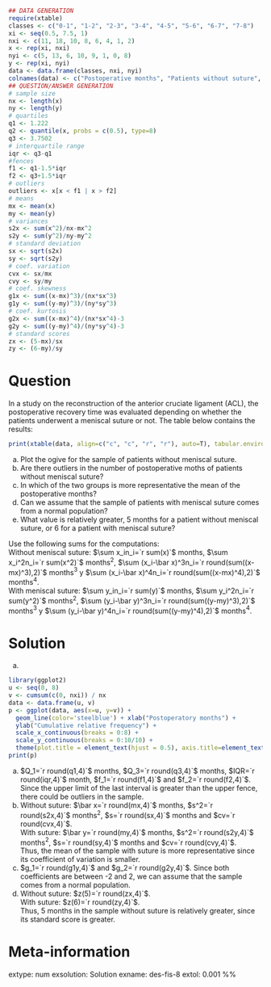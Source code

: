 
```r
## DATA GENERATION
require(xtable)
classes <- c("0-1", "1-2", "2-3", "3-4", "4-5", "5-6", "6-7", "7-8")
xi <- seq(0.5, 7.5, 1)
nxi <- c(11, 18, 10, 8, 6, 4, 1, 2)
x <- rep(xi, nxi)
nyi <- c(5, 13, 6, 10, 9, 1, 0, 8)
y <- rep(xi, nyi)
data <- data.frame(classes, nxi, nyi)
colnames(data) <- c("Postoperative months", "Patients without suture", "Patients with suture")
## QUESTION/ANSWER GENERATION
# sample size
nx <- length(x)
ny <- length(y)
# quartiles
q1 <- 1.222
q2 <- quantile(x, probs = c(0.5), type=8)
q3 <- 3.7502
# interquartile range
iqr <- q3-q1
#fences
f1 <- q1-1.5*iqr
f2 <- q3+1.5*iqr
# outliers
outliers <- x[x < f1 | x > f2]
# means
mx <- mean(x)
my <- mean(y)
# variances
s2x <- sum(x^2)/nx-mx^2
s2y <- sum(y^2)/ny-my^2
# standard deviation
sx <- sqrt(s2x)
sy <- sqrt(s2y)
# coef. variation
cvx <- sx/mx
cvy <- sy/my
# coef. skewness
g1x <- sum((x-mx)^3)/(nx*sx^3)
g1y <- sum((y-my)^3)/(ny*sy^3)
# coef. kurtosis
g2x <- sum((x-mx)^4)/(nx*sx^4)-3
g2y <- sum((y-my)^4)/(ny*sy^4)-3
# standard scores
zx <- (5-mx)/sx
zy <- (6-my)/sy
```

Question
========
In a study on the reconstruction of the anterior cruciate ligament (ACL), the postoperative recovery time was evaluated depending on whether the patients underwent a meniscal suture or not. The table below contains the results:

```r
print(xtable(data, align=c("c", "c", "r", "r"), auto=T), tabular.environment="array", include.rownames = F, floating=F, hline.after = c(0,nrow(data)), sanitize.text.function = function(x) { x })
```

a. Plot the ogive for the sample of patients without meniscal suture.
a. Are there outliers in the number of postoperative moths of patients without meniscal suture?
a. In which of the two groups is more representative the mean of the postoperative months?
a. Can we assume that the sample of patients with meniscal suture comes from a normal population?
a. What value is relatively greater, 5 months for a patient without meniscal suture, or 6 for a patient with meniscal suture?


Use the following sums for the computations:  
Without meniscal suture: $\sum x_in_i=`r sum(x)`$ months, $\sum x_i^2n_i=`r sum(x^2)`$ months$^2$, $\sum (x_i-\bar x)^3n_i=`r round(sum((x-mx)^3),2)`$ months$^3$ y $\sum (x_i-\bar x)^4n_i=`r round(sum((x-mx)^4),2)`$ months$^4$.  
With meniscal suture: $\sum y_in_i=`r sum(y)`$ months, $\sum y_i^2n_i=`r sum(y^2)`$ months$^2$, $\sum (y_i-\bar y)^3n_i=`r round(sum((y-my)^3),2)`$ months$^3$ y $\sum (y_i-\bar y)^4n_i=`r round(sum((y-my)^4),2)`$ months$^4$.

Solution
========
a. 
```r
library(ggplot2)
u <- seq(0, 8)
v <- cumsum(c(0, nxi)) / nx
data <- data.frame(u, v)
p <- ggplot(data, aes(x=u, y=v)) + 
  geom_line(color='steelblue') + xlab("Postoperatory months") + 
  ylab("Cumulative relative frequency") +
  scale_x_continuous(breaks = 0:8) +
  scale_y_continuous(breaks = 0:10/10) +
  theme(plot.title = element_text(hjust = 0.5), axis.title=element_text(size=10))
print(p)
```
a. $Q_1=`r round(q1,4)`$ months, $Q_3=`r round(q3,4)`$ months, $IQR=`r round(iqr,4)`$ month, $f_1=`r round(f1,4)`$ and $f_2=`r round(f2,4)`$. Since the upper limit of the last interval is greater than the upper fence, there could be outliers in the sample.
a. Without suture: $\bar x=`r round(mx,4)`$ months, $s^2=`r round(s2x,4)`$ months$^2$, $s=`r round(sx,4)`$ months and $cv=`r round(cvx,4)`$.  
With suture: $\bar y=`r round(my,4)`$ months, $s^2=`r round(s2y,4)`$ months$^2$, $s=`r round(sy,4)`$ months and $cv=`r round(cvy,4)`$.  
Thus, the mean of the sample with suture is more representative since its coefficient of variation is smaller.
a. $g_1=`r round(g1y,4)`$ and $g_2=`r round(g2y,4)`$. Since both coefficients are between -2 and 2, we can assume that the sample comes from a normal population.
a. Without suture: $z(5)=`r round(zx,4)`$.  
With suture: $z(6)=`r round(zy,4)`$.  
Thus, 5 months in the sample without suture is relatively greater, since its standard score is greater.

Meta-information 
================
extype: num
exsolution: Solution
exname: des-fis-8
extol: 0.001
%% \degree{Physioterapy}
 
